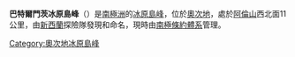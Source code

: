 {{Coord|76|32|S|159|21|E|source:GNIS|display=title}}

'''巴特爾門茨冰原島峰'''（{{lang-en|Battlements Nunatak}}）是[[南極洲|南極洲]]的[[冰原島峰|冰原島峰]]，位於[[奧次地|奧次地]]，處於[[阿倫山|阿倫山]]西北面11公里，由[[新西蘭|新西蘭]]探險隊發現和命名，現時由[[南極條約體系|南極條約體系]]管理。

{{DEFAULTSORT:Battlements Nunatak}}
[[Category:奧次地冰原島峰|Category:奧次地冰原島峰]]


{{OatesLand-geo-stub}}
